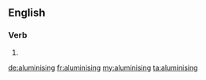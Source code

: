 ==English==

===Verb===
{{head|en}}

# {{present participle of|aluminise}}

[[de:aluminising]]
[[fr:aluminising]]
[[my:aluminising]]
[[ta:aluminising]]